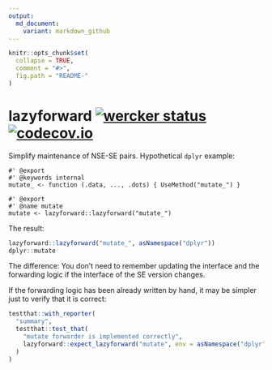 ```yaml
---
output:
  md_document:
    variant: markdown_github
---
```


<!-- README.md is generated from README.Rmd. Please edit that file -->

```r
knitr::opts_chunk$set(
  collapse = TRUE,
  comment = "#>",
  fig.path = "README-"
)
```

# lazyforward [![wercker status](https://app.wercker.com/status/36c110c0cc966dfb16c8a5ed88c0c62c/s/master "wercker status")](https://app.wercker.com/project/bykey/36c110c0cc966dfb16c8a5ed88c0c62c) [![codecov.io](https://codecov.io/github/user/repo/coverage.svg?branch=master)](https://codecov.io/github/user/repo?branch=master)

Simplify maintenance of NSE-SE pairs. Hypothetical `dplyr` example:

```
#' @export
#' @keywords internal
mutate_ <- function (.data, ..., .dots) { UseMethod("mutate_") }

#' @export
#' @name mutate
mutate <- lazyforward::lazyforward("mutate_")
```

The result:

```r
lazyforward::lazyforward("mutate_", asNamespace("dplyr"))
dplyr::mutate
```

The difference: You don't need to remember updating the interface and the forwarding logic if the interface of the SE version changes.

If the forwarding logic has been already written by hand, it may be simpler just to verify that it is correct:

```r
testthat::with_reporter(
  "summary",
  testthat::test_that(
    "mutate forwarder is implemented correctly",
    lazyforward::expect_lazyforward("mutate", env = asNamespace("dplyr"))
  )
)
```

